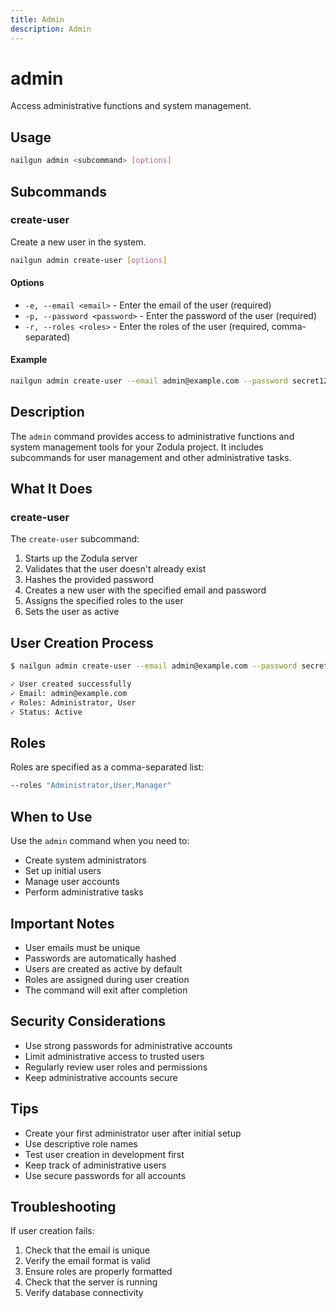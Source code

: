 ```yaml
---
title: Admin
description: Admin
---
```

# admin

Access administrative functions and system management.

## Usage

```bash
nailgun admin <subcommand> [options]
```

## Subcommands

### create-user

Create a new user in the system.

```bash
nailgun admin create-user [options]
```

#### Options

- `-e, --email <email>` - Enter the email of the user (required)
- `-p, --password <password>` - Enter the password of the user (required)
- `-r, --roles <roles>` - Enter the roles of the user (required, comma-separated)

#### Example

```bash
nailgun admin create-user --email admin@example.com --password secret123 --roles "Administrator,User"
```

## Description

The `admin` command provides access to administrative functions and system management tools for your Zodula project. It includes subcommands for user management and other administrative tasks.

## What It Does

### create-user

The `create-user` subcommand:

1. Starts up the Zodula server
2. Validates that the user doesn't already exist
3. Hashes the provided password
4. Creates a new user with the specified email and password
5. Assigns the specified roles to the user
6. Sets the user as active

## User Creation Process

```bash
$ nailgun admin create-user --email admin@example.com --password secret123 --roles "Administrator,User"

✓ User created successfully
✓ Email: admin@example.com
✓ Roles: Administrator, User
✓ Status: Active
```

## Roles

Roles are specified as a comma-separated list:

```bash
--roles "Administrator,User,Manager"
```

## When to Use

Use the `admin` command when you need to:

- Create system administrators
- Set up initial users
- Manage user accounts
- Perform administrative tasks

## Important Notes

- User emails must be unique
- Passwords are automatically hashed
- Users are created as active by default
- Roles are assigned during user creation
- The command will exit after completion

## Security Considerations

- Use strong passwords for administrative accounts
- Limit administrative access to trusted users
- Regularly review user roles and permissions
- Keep administrative accounts secure

## Tips

- Create your first administrator user after initial setup
- Use descriptive role names
- Test user creation in development first
- Keep track of administrative users
- Use secure passwords for all accounts

## Troubleshooting

If user creation fails:

1. Check that the email is unique
2. Verify the email format is valid
3. Ensure roles are properly formatted
4. Check that the server is running
5. Verify database connectivity
